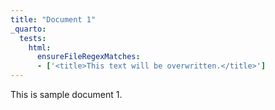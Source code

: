 ```yaml
---
title: "Document 1"
_quarto:
  tests:
    html:
      ensureFileRegexMatches:
      - ['<title>This text will be overwritten.</title>']
---
```


This is sample document 1.